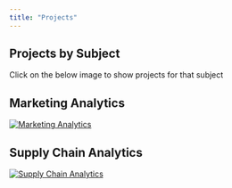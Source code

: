 ```yaml
---
title: "Projects"
---
```


## Projects by Subject

Click on the below image to show projects for that subject

## Marketing Analytics
[![Marketing Analytics](marketing-analytics.jpg)](projects/Marketing_Analytics/index.html)

## Supply Chain Analytics
[![Supply Chain Analytics](supply_chain_analytics.jpg)](projects/Supply_Chain_Analytics/index.html)